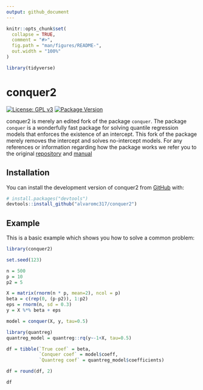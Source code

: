 ```yaml
---
output: github_document
---
```


<!-- README.md is generated from README.Rmd. Please edit that file -->

```r
knitr::opts_chunk$set(
  collapse = TRUE,
  comment = "#>",
  fig.path = "man/figures/README-",
  out.width = "100%"
)

library(tidyverse)

```

# conquer2

<!-- badges: start -->
[![License: GPL v3](https://img.shields.io/badge/License-GPLv3-blue.svg)](https://www.gnu.org/licenses/gpl-3.0)
[![Package Version](https://img.shields.io/badge/version-0.0.1-blue.svg)](https://cran.r-project.org/package=yourPackageName)
<!-- badges: end -->

conquer2 is merely an edited fork of the package `conquer`. The package `conquer` is a wonderfully fast package for solving quantile regression models that enforces the existence of an intercept. This fork of the package merely removes the intercept and solves no-intercept models. For any references or information regarding how the package works we refer you to the original [repository](https://github.com/XiaoouPan/conquer) and [manual](https://cran.r-project.org/web/packages/conquer/conquer.pdf)

## Installation

You can install the development version of conquer2 from [GitHub](https://github.com/) with:

``` r
# install.packages("devtools")
devtools::install_github("alvaromc317/conquer2")
```

## Example

This is a basic example which shows you how to solve a common problem:

```r
library(conquer2)

set.seed(123)

n = 500
p = 10
p2 = 5

X = matrix(rnorm(n * p, mean=2), ncol = p)
beta = c(rep(0, (p-p2)), 1:p2)
eps = rnorm(n, sd = 0.3)
y = X %*% beta + eps

model = conquer(X, y, tau=0.5)

```

```r

library(quantreg)
quantreg_model = quantreg::rq(y~-1+X, tau=0.5)

df = tibble(`True coef` = beta,
            `Conquer coef` = model$coeff,
            `Quantreg coef` = quantreg_model$coefficients)

df = round(df, 2)
```

```r
df
```

